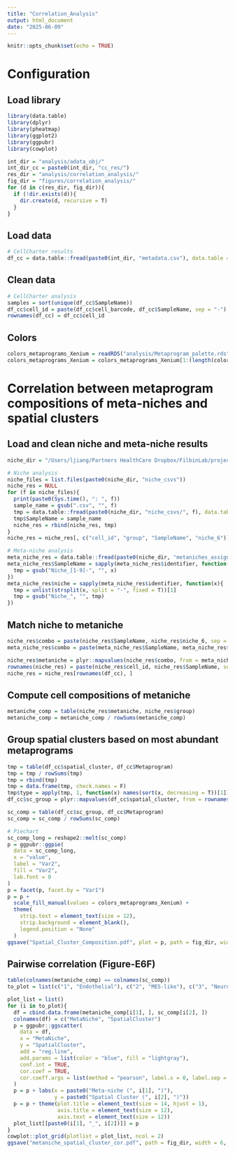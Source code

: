 ```yaml
---
title: "Correlation_Analysis"
output: html_document
date: "2025-06-09"
---
```


```r
knitr::opts_chunk$set(echo = TRUE)
```

# Configuration 

## Load library
```r
library(data.table)
library(dplyr)
library(pheatmap)
library(ggplot2)
library(ggpubr)
library(cowplot)

int_dir = "analysis/adata_obj/"
int_dir_cc = paste0(int_dir, "cc_res/")
res_dir = "analysis/correlation_analysis/"
fig_dir = "figures/correlation_analysis/"
for (d in c(res_dir, fig_dir)){
  if (!dir.exists(d)){
    dir.create(d, recursive = T)
  }
}
```

## Load data
```r
# CellCharter results
df_cc = data.table::fread(paste0(int_dir, "metadata.csv"), data.table = F)
```

## Clean data
```r
# CellCharter analysis 
samples = sort(unique(df_cc$SampleName))
df_cc$cell_id = paste(df_cc$cell_barcode, df_cc$SampleName, sep = "-")
rownames(df_cc) = df_cc$cell_id
```

## Colors
```r
colors_metaprograms_Xenium = readRDS("analysis/Metaprogram_palette.rds")
colors_metaprograms_Xenium = colors_metaprograms_Xenium[1:(length(colors_metaprograms_Xenium) - 1)]
```

# Correlation between metaprogram compositions of meta-niches and spatial clusters 

## Load and clean niche and meta-niche results 
```r
niche_dir = "/Users/ljiang/Partners HealthCare Dropbox/FilbinLab/projects/Ependymoma/12 - Xenium/analysis/4_niche/"

# Niche analysis 
niche_files = list.files(paste0(niche_dir, "niche_csvs"))
niche_res = NULL
for (f in niche_files){
  print(paste0(Sys.time(), ": ", f))
  sample_name = gsub(".csv", "", f)
  tmp = data.table::fread(paste0(niche_dir, "niche_csvs/", f), data.table = F)
  tmp$SampleName = sample_name
  niche_res = rbind(niche_res, tmp)
}
niche_res = niche_res[, c("cell_id", "group", "SampleName", "niche_6")]

# Meta-niche analysis
meta_niche_res = data.table::fread(paste0(niche_dir, "metaniches_assignment_resolution6_clusters6.csv"), data.table = F)
meta_niche_res$SampleName = sapply(meta_niche_res$identifier, function(x){
  tmp = gsub("Niche_[1-9]-", "", x)
})
meta_niche_res$niche = sapply(meta_niche_res$identifier, function(x){
  tmp = unlist(strsplit(x, split = "-", fixed = T))[1]
  tmp = gsub("Niche_", "", tmp)
})
```

## Match niche to metaniche
```r
niche_res$combo = paste(niche_res$SampleName, niche_res$niche_6, sep = "-")
meta_niche_res$combo = paste(meta_niche_res$SampleName, meta_niche_res$niche, sep = "-")

niche_res$metaniche = plyr::mapvalues(niche_res$combo, from = meta_niche_res$combo, to = meta_niche_res$metaniche)
rownames(niche_res) = paste(niche_res$cell_id, niche_res$SampleName, sep = "-")
niche_res = niche_res[rownames(df_cc), ]
```

## Compute cell compositions of metaniche
```r
metaniche_comp = table(niche_res$metaniche, niche_res$group)
metaniche_comp = metaniche_comp / rowSums(metaniche_comp)
```

## Group spatial clusters based on most abundant metaprograms
```r
tmp = table(df_cc$spatial_cluster, df_cc$Metaprogram)
tmp = tmp / rowSums(tmp)
tmp = rbind(tmp)
tmp = data.frame(tmp, check.names = F)
tmp$type = apply(tmp, 1, function(x) names(sort(x, decreasing = T))[1])
df_cc$sc_group = plyr::mapvalues(df_cc$spatial_cluster, from = rownames(tmp), to = tmp$type)

sc_comp = table(df_cc$sc_group, df_cc$Metaprogram)
sc_comp = sc_comp / rowSums(sc_comp)

# Piechart
sc_comp_long = reshape2::melt(sc_comp)
p = ggpubr::ggpie(
  data = sc_comp_long,
  x = "value",
  label = "Var2",
  fill = "Var2",
  lab.font = 0
)
p = facet(p, facet.by = "Var1")
p = p + 
  scale_fill_manual(values = colors_metaprograms_Xenium) +
  theme(
    strip.text = element_text(size = 12),
    strip.background = element_blank(),
    legend.position = "None"
  )
ggsave("Spatial_Cluster_Composition.pdf", plot = p, path = fig_dir, width = 9, height = 6)
```

## Pairwise correlation (Figure-E6F)
```r
table(colnames(metaniche_comp) == colnames(sc_comp))
to_plot = list(c("1", "Endothelial"), c("2", "MES-like"), c("3", "Neuroepithelial-like"), c("4", "Neuronal-like"), c("6", "Myeloid"))

plot_list = list()
for (i in to_plot){
  df = cbind.data.frame(metaniche_comp[i[1], ], sc_comp[i[2], ])
  colnames(df) = c("MetaNiche", "SpatialCluster")
  p = ggpubr::ggscatter(
    data = df,
    x = "MetaNiche",
    y = "SpatialCluster",
    add = "reg.line", 
    add.params = list(color = "blue", fill = "lightgray"), 
    conf.int = TRUE, 
    cor.coef = TRUE, 
    cor.coeff.args = list(method = "pearson", label.x = 0, label.sep = "\n", size = 5)
  )
  p = p + labs(x = paste0("Meta-niche (", i[1], ")"), 
               y = paste0("Spatial Cluster (", i[2], ")"))
  p = p + theme(plot.title = element_text(size = 14, hjust = 1),
                axis.title = element_text(size = 12),
                axis.text = element_text(size = 12))
  plot_list[[paste0(i[1], "_", i[2])]] = p
}
cowplot::plot_grid(plotlist = plot_list, ncol = 2)
ggsave("metaniche_spatial_cluster_cor.pdf", path = fig_dir, width = 6, height = 9)
```